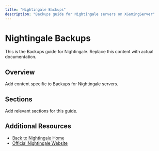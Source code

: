 ```yaml
---
title: "Nightingale Backups"
description: "Backups guide for Nightingale servers on XGamingServer"
---
```


# Nightingale Backups

This is the Backups guide for Nightingale. Replace this content with actual documentation.

## Overview

Add content specific to Backups for Nightingale servers.

## Sections

Add relevant sections for this guide.

## Additional Resources

- [Back to Nightingale Home](./index)
- [Official Nightingale Website](https://example.com)
